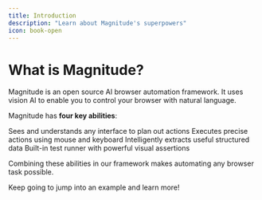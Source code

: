 ```yaml
---
title: Introduction
description: "Learn about Magnitude's superpowers"
icon: book-open
---
```


# What is Magnitude?

Magnitude is an open source AI browser automation framework. It uses vision AI to enable you to control your browser with natural language.

Magnitude has **four key abilities**:

<Columns cols={2}>
  <Card title="Navigate" icon="route">
    Sees and understands any interface to plan out actions
  </Card>
  <Card title="Interact" icon="mouse-pointer-click">
    Executes precise actions using mouse and keyboard
  </Card>
  <Card title="Extract" icon="pickaxe">
    Intelligently extracts useful structured data
  </Card>
  <Card title="Verify" icon="list-checks">
    Built-in test runner with powerful visual assertions
  </Card>
</Columns>

Combining these abilities in our framework makes automating any browser task possible.

Keep going to jump into an example and learn more!


